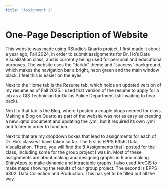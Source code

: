 ---
title: "Assignment 1"
---

# One-Page Description of Website

This website was made using RStudio’s Quarto project. I first made it about a year ago, Fall 2024, in order to submit assignments for Dr. Ho’s Data Visualization class, and is currently being used for personal and educational purposes. The website uses the “darkly” theme and “success” background, which makes the navigation bar a bright, neon green and the main window black. I feel this is easier on the eyes.

Next to the Home tab is the Resume tab, which holds an updated version of my resume as of Fall 2025. I used that version of the resume to apply for a job as a GIS Technician for Dallas Police Department (still waiting to hear back).

Next to that tab is the Blog, where I posted a couple blogs needed for class. Making a Blog on Quarto as part of the website was not as easy as creating a new .qmd document and updating the .yml, but it required its own .yml and folder in order to function.

Next to that are my dropdown boxes that lead to assignments for each of Dr. Ho’s classes I have taken so far. The first is EPPS 6356: Data Visualization. There, you will find the 8 Assignments that I posted for the class, including some for the group project I was in. Most of these assignments are about making and designing graphs in R and making ShinyApps to make dynamic and intractable graphs. I also used ArcGIS to make maps showing the results of our group project. The second is EPPS 6302: Data Collection and Production. This has yet to be filled out all the way.
